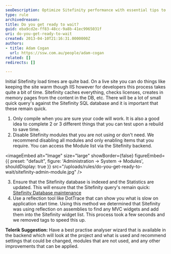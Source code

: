 ```yaml
---
seoDescription: Optimize Sitefinity performance with essential tips to speed up initial load times, including module management, database maintenance, and reflection tool usage.
type: rule
archivedreason:
title: Do you get ready to wait?
guid: eba9cd2e-ff83-48cc-9a8b-41ec9965031f
uri: do-you-get-ready-to-wait
created: 2013-04-10T21:16:31.0000000Z
authors:
- title: Adam Cogan
  url: https://ssw.com.au/people/adam-cogan
related: []
redirects: []

---
```


Initial Sitefinity load times are quite bad.
On a live site you can do things like keeping the site warm though IIS however for developers this process takes quite a bit of time.
Sitefinity caches everything, checks licenses, creates in memory pages from the content in the DB, etc.
There will be a lot of small quick query's against the Sitefinity SQL database and it is important that these remain quick.

1. Only compile when you are sure your code will work. It is also a good idea to complete 2 or 3 different things that you can test upon a rebuild to save time.
2. Disable Sitefinity modules that you are not using or don't need.
We recommend disabling all modules and only enabling items that you require.
    You can access the Module list via the Sitefinity backend.


<imageEmbed
  alt="Image"
  size="large"
  showBorder={false}
  figureEmbed={{
    preset: "default",
    figure: 'Administration -&gt; System -&gt; Modules',
    shouldDisplay: true
  }}
  src="/uploads/rules/do-you-get-ready-to-wait/sitefinity-admin-module.jpg"
/>

3. Ensure that the Sitefinity database is indexed and the Statistics are updated.
This will ensure that the Sitefinity query's remain quick: [Sitefinity Database maintenance](http://knowledgebase.progress.com/articles/Article/Sitefinity-Database-maintenance)
4. Use a reflection tool like DotTrace that can show you what is slow on application start time.
Using this method we determined that Sitefinity was using reflection on assemblies to find any MVC widgets and add them into the Sitefinity widget list. This process took a few seconds and we removed tags to speed this up.

**Telerik Suggestion:** Have a best practise analyser wizard that is available in the backend which will look at the project and what is used and recommend settings that could be changed, modules that are not used, and any other improvements that can be applied.